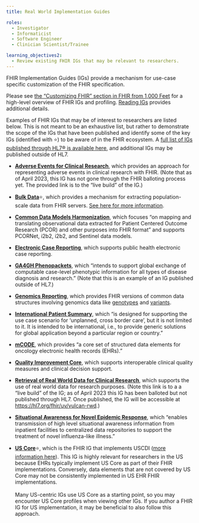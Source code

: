 ```yaml
---
title: Real World Implementation Guides

roles:
  - Investigator
  - Informaticist
  - Software Engineer
  - Clinician Scientist/Trainee

learning_objectives2:
  - Review existing FHIR IGs that may be relevant to researchers.
---
```


FHIR Implementation Guides (IGs) provide a mechanism for use-case specific customization of the FHIR specification.

::: {.callout-tip appearance="minimal"}
Please see [the "Customizing FHIR" section in FHIR from 1,000 Feet](fhir-from-1000-ft.qmd#customizing-fhir) for a high-level overview of FHIR IGs and profiling. [Reading IGs](data-modeling-reading-igs.qmd) provides additional details.
:::

Examples of FHIR IGs that may be of interest to researchers are listed below. This is not meant to be an exhaustive list, but rather to demonstrate the scope of the IGs that have been published and identify some of the key IGs (identified with ⭐️) to be aware of in the FHIR ecosystem. A [full list of IGs published through HL7® is available here](http://www.fhir.org/guides/registry/), and additional IGs may be published outside of HL7.

-   [**Adverse Events for Clinical Research**](https://build.fhir.org/ig/HL7/fhir-ae-research-ig/), which provides an approach for representing adverse events in clinical research with FHIR. (Note that as of April 2023, this IG has not gone through the FHIR balloting process yet. The provided link is to the "live build" of the IG.)

-   [**Bulk Data**](https://hl7.org/fhir/uv/bulkdata/)⭐️, which provides a mechanism for extracting population-scale data from FHIR servers. [See here for more information](smart-on-fhir-intro.qmd#bulk-data-access).

-   [**Common Data Models Harmonization**](http://hl7.org/fhir/us/cdmh/), which focuses "on mapping and translating observational data extracted for Patient Centered Outcome Research (PCOR) and other purposes into FHIR format" and supports PCORNet, i2b2, i2b2, and Sentinel data models.

-   [**Electronic Case Reporting**](http://hl7.org/fhir/us/ecr/), which supports public health electronic case reporting.

-   [**GA4GH Phenopackets**](http://phenopackets.org/core-ig/ig/branch/master/index.html), which "intends to support global exchange of computable case-level phenotypic information for all types of disease diagnosis and research." (Note that this is an example of an IG published outside of HL7.)

-   [**Genomics Reporting**](http://hl7.org/fhir/uv/genomics-reporting/), which provides FHIR versions of common data structures involving genomics data like [genotypes](http://hl7.org/fhir/uv/genomics-reporting/StructureDefinition-genotype.html) and [variants](http://hl7.org/fhir/uv/genomics-reporting/StructureDefinition-variant.html).

-   [**International Patient Summary**](http://hl7.org/fhir/uv/ips/), which "is designed for supporting the use case scenario for 'unplanned, cross border care', but it is not limited to it. It is intended to be international, i.e., to provide generic solutions for global application beyond a particular region or country."

-   [**mCODE**](https://hl7.org/fhir/us/mcode/), which provides "a core set of structured data elements for oncology electronic health records (EHRs)."

-   [**Quality Improvement Core**](http://hl7.org/fhir/us/qicore/), which supports interoperable clinical quality measures and clinical decision support.

-   [**Retrieval of Real World Data for Clinical Research**](https://build.fhir.org/ig/HL7/vulcan-rwd/), which supports the use of real world data for research purposes. (Note this link is to a a "live build" of the IG; as of April 2023 this IG has been balloted but not published through HL7. Once published, the IG will be accessible at <https://hl7.org/fhir/uv/vulcan-rwd>.)

-   [**Situational Awareness for Novel Epidemic Response**](http://hl7.org/fhir/uv/saner/), which "enables transmission of high level situational awareness information from inpatient facilities to centralized data repositories to support the treatment of novel influenza-like illness."

-   [**US Core**](https://www.hl7.org/fhir/us/core/)⭐️, which is the FHIR IG that implements USCDI ([more information here](fhir-from-1000-ft.qmd#example-customizing-patient-in-us-core)). This IG is highly relevant for researchers in the US because EHRs typically implement US Core as part of their FHIR implementations. Conversely, data elements that are not covered by US Core may not be consistently implemented in US EHR FHIR implementations.\
    \
    Many US-centric IGs use US Core as a starting point, so you may encounter US Core profiles when viewing other IGs. If you author a FHIR IG for US implementation, it may be beneficial to also follow this approach.
